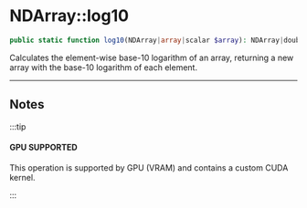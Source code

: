 
# NDArray::log10

```php
public static function log10(NDArray|array|scalar $array): NDArray|double;
```
Calculates the element-wise base-10 logarithm of an array,
returning a new array with the base-10 logarithm of each element.

---

## Notes

:::tip

#### GPU SUPPORTED
This operation is supported by GPU (VRAM) and contains a custom CUDA kernel.

:::
